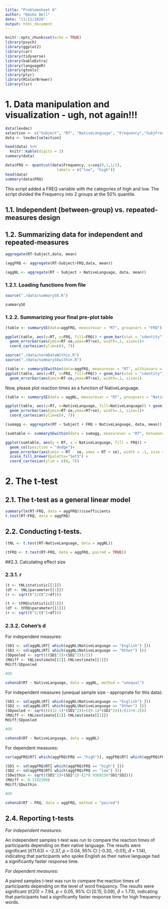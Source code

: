 ```yaml
---
title: "Problemsheet 6"
author: "Emiko Bell"
date: "11/11/2020"
output: html_document
---
```


```r
knitr::opts_chunk$set(echo = TRUE)
library(psych)
library(ggplot2)
library(car)
library(tidyverse)
library(kableExtra)
library(languageR)
library(gtools)
library(plyr)
library(RColorBrewer)
library(lsr)
```

# 1. Data manipulation and visualization - ugh, not again!!!

```r
data(lexdec)
selection <- c("Subject", "RT", "NativeLanguage", "Frequency","SubjFreq")
data <- lexdec[selection]

head(data) %>%
  knitr::kable(digits = 2)
summary(data)
```
```r
data$FRQ <- quantcut(data$Frequency, q=seq(0,1,1/2),
                       labels = c("low", "high"))
head(data)
summary(data$FRQ)
```
This script added a FREQ variable with the categories of high and low. The script divided the Frequency into 2 groups at the 50% quantile.

## 1.1. Independent (between-group) vs. repeated-measures design

## 1.2. Summarizing data for independent and repeated-measures

```r
aggregate(RT~Subject,data, mean)

(aggFRQ <- aggregate(RT~Subject+FRQ,data, mean))

(aggNL <- aggregate(RT ~ Subject + NativeLanguage, data, mean))
```

### 1.2.1. Loading functions from file

```r
source("./data/summarySE.R")

summarySE
```

### 1.2.2. Summarizing your final pre-plot table

```r
(table <- summarySE(data=aggFRQ, measurevar = "RT", groupvars = "FRQ"))

ggplot(table, aes(y=RT, x=FRQ, fill=FRQ)) + geom_bar(stat = "identity")+
  geom_errorbar(aes(ymin=RT-se,ymax=RT+se), width=.1, size=1)+
  coord_cartesian(ylim=c(4, 7))
```
```r
source("./data/normDataWithin.R")
source("./data/summarySEwithin.R")

(table <- summarySEwithin(data=aggFRQ, measurevar = "RT", withinvars = "FRQ"))
ggplot(table, aes(y=RT, x=FRQ, fill=FRQ)) + geom_bar(stat = "identity") + coord_cartesian(ylim=c(4, 7)) +
  geom_errorbar(aes(ymin=RT-se,ymax=RT+se), width=.1, size=1)
```
Now, please plot reaction times as a function of NativeLanguage.
```r
(table <- summarySE(data = aggNL, measurevar = "RT", groupvars = "NativeLanguage"))

ggplot(table, aes(y=RT, x=NativeLanguage, fill=NativeLanguage)) + geom_bar(stat = "identity")+
  geom_errorbar(aes(ymin=RT-se,ymax=RT+se), width=.1, size=1)+
  coord_cartesian(ylim=c(4, 7))
```
```r
(sumagg <- aggregate(RT ~ Subject + FRQ + NativeLanguage, data, mean))

(sumtable <- summarySEwithin(data = sumagg, measurevar = "RT", betweenvars = "NativeLanguage", withinvars = "FRQ"))

ggplot(sumtable, aes(y = RT, x = NativeLanguage, fill = FRQ)) +
  geom_col(position = "dodge")+
  geom_errorbar(aes(ymin = RT - se, ymax = RT + se), width = .1, size = 1, position = position_dodge(width = 0.9)) +
  scale_fill_brewer(palette="Set3") +
  coord_cartesian(ylim = c(4, 7))
```

# 2. The t-test

## 2.1. The t-test as a general linear model

```r
summary(lm(RT~FRQ, data = aggFRQ))$coefficients
t.test(RT~FRQ, data = aggFRQ)
```

## 2.2. Conducting t-tests.
```r
(tNL <- t.test(RT~NativeLanguage, data = aggNL))

(tFRQ <- t.test(RT~FRQ, data = aggFRQ, paired = TRUE))
```

##2.3. Calculating effect size

### 2.3.1. r

```r
(t <- tNL$statistic[[1]])
(df <- tNL$parameter[[1]])
(r <- sqrt(t^2/(t^2+df))) 

(t <- tFRQ$statistic[[1]])
(df <- tFRQ$parameter[[1]])
(r <- sqrt(t^2/(t^2+df)))
```

### 2.3.2. Cohen’s d

For independent measures:
```r
(SD1 <- sd(aggNL$RT[ which(aggNL$NativeLanguage == "English") ]))
(SD2 <- sd(aggNL$RT[ which(aggNL$NativeLanguage == "Other") ]))
(SDpooled <- sqrt(((SD1^2)+(SD2^2))/2))
(Mdiff <- tNL$estimate[[2]]-tNL$estimate[[1]])
Mdiff/SDpooled

#OR

cohensD(RT ~ NativeLanguage, data = aggNL, method = "unequal")
```

For independent measures (unequal sample size - appropriate for this data):
```r
(SD1 <- sd(aggNL$RT[ which(aggNL$NativeLanguage == "English") ]))
(SD2 <- sd(aggNL$RT[ which(aggNL$NativeLanguage == "Other") ]))
(SDpooled <- sqrt((((12-1)*(SD1^2))+((9-1)*(SD2^2)))/(12+9-2)))
(Mdiff <- tNL$estimate[[2]]-tNL$estimate[[1]])
Mdiff/SDpooled

#OR

cohensD(RT ~ NativeLanguage, data = aggNL)
```

For dependent measures:
```r
cor(aggFRQ$RT[ which(aggFRQ$FRQ == "high")], aggFRQ$RT[ which(aggFRQ$FRQ == "low") ])

(SD1 <- sd(aggFRQ$RT[ which(aggFRQ$FRQ == "high") ]))
(SD2 <- sd(aggFRQ$RT[ which(aggFRQ$FRQ == "low") ]))
(SDwithin <- sqrt((SD1^2)+(SD2^2)-(2*0.9369256*SD1*SD2)))
(Mdiff <- 0.1192309)
Mdiff/SDwithin

#OR

cohensD(RT ~ FRQ, data = aggFRQ, method = "paired")
```

## 2.4. Reporting t-tests

*For independent measures:*

An independent samples t-test was run to compare the reaction times of participants depending on their native language. The results were significant (*t*(11.63) = -2.37, *p* = 0.04, 95% CI [-0.30, -0.01], $\hat{d}$ = 1.14), indicating that participants who spoke English as their native language had a significantly faster response time. 

*For dependent measures:*

A paired samples t-test was run to compare the reaction times of participants depending on the level of word frequency. The results were significant (*t*(20) = 7.94, *p* < 0.05, 95% CI [0.15, 0.09], $\hat{d}$ = 1.73), indicating that participants had a significantly faster response time for high frequency words.